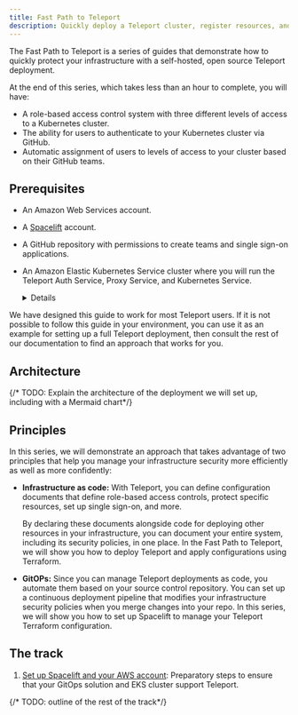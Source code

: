 ```yaml
---
title: Fast Path to Teleport
description: Quickly deploy a Teleport cluster, register resources, and configure RBAC and single-sign.
---
```


The Fast Path to Teleport is a series of guides that demonstrate how to quickly
protect your infrastructure with a self-hosted, open source Teleport deployment.

At the end of this series, which takes less than an hour to complete, you will
have:
- A role-based access control system with three different levels of access to a
  Kubernetes cluster. 
- The ability for users to authenticate to your Kubernetes cluster via GitHub.
- Automatic assignment of users to levels of access to your cluster based on
  their GitHub teams.

## Prerequisites

- An Amazon Web Services account.
- A [Spacelift](https://spacelift.io/) account.
- A GitHub repository with permissions to create teams and single sign-on
  applications.
- An Amazon Elastic Kubernetes Service cluster where you will run the Teleport
  Auth Service, Proxy Service, and Kubernetes Service. 

  <Details title="Set up an EKS cluster to follow this guide">

  If you do not have an EKS cluster, but do have an AWS account, you can use the
  `eksctl` tool to set up a cluster quickly in a demo environment. 

  <Notice type="warning">

  For production, you will want to consult with your organization and determine
  how best to set up an EKS cluster. (Setting up EKS for production is outside
  the scope of this guide.)

  </Notice>

  {/* TODO: Using eksctl*/}

  </Details>

<Notice type="tip">

We have designed this guide to work for most Teleport users. If it is not
possible to follow this guide in your environment, you can use it as an example
for setting up a full Teleport deployment, then consult the rest of our
documentation to find an approach that works for you. 

</Notice>

## Architecture

{/* TODO: Explain the architecture of the deployment we will set up, including
with a Mermaid chart*/}

## Principles

In this series, we will demonstrate an approach that takes advantage of two
principles that help you manage your infrastructure security more efficiently as
well as more confidently:

- **Infrastructure as code:** With Teleport, you can define configuration
  documents that define role-based access controls, protect specific resources,
  set up single sign-on, and more. 

  By declaring these documents alongside code for deploying other resources in
  your infrastructure, you can document your entire system, including its
  security policies, in one place. In the Fast Path to Teleport, we will show
  you how to deploy Teleport and apply configurations using Terraform.

- **GitOPs:** Since you can manage Teleport deployments as code, you automate
  them based on your source control repository. You can set up a continuous
  deployment pipeline that modifies your infrastructure security policies when
  you merge changes into your repo. In this series, we will show you how to set
  up Spacelift to manage your Teleport Terraform configuration.

## The track

1. [Set up Spacelift and your AWS account](./prepare-your-environment):
   Preparatory steps to ensure that your GitOps solution and EKS cluster support
   Teleport.



{/* TODO: outline of the rest of the track*/}

